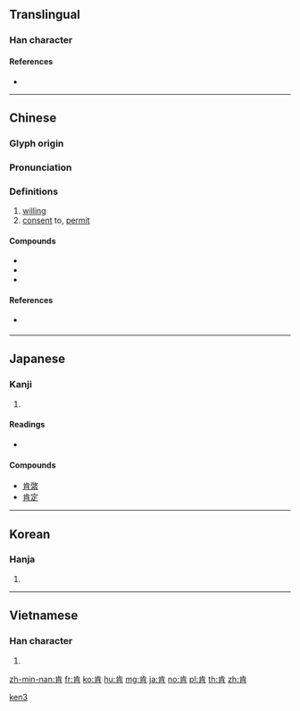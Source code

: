 {{character info/new}}
{{also|肻}}
==Translingual==

===Han character===
{{Han char|rn=130|rad=肉|as=04|sn=8|four=21227|canj=YMB|ids=⿱止月}}

====References====
* {{Han ref|kx=0976.010|dkj=29311|dj=1427.210|hdz=32048.040|uh=80AF|ud=32943|bh=AAD6|bd=43734}}

----

==Chinese==
{{zh-forms}}

===Glyph origin===
{{Han etym}}

===Pronunciation===
{{zh-pron
|m=kěn
|c=hang2,hoi2
|mn=khéng
|mc=y
|oc=y
|ma=
|cat=a,v
}}

===Definitions===
{{zh-hanzi}}

# [[willing]]
# [[consent]] to, [[permit]]

====Compounds====
* {{zh-l|肯德基}}
* {{zh-l|肯定}}
* {{zh-l|肯尼亞}}

====References====
* {{qualifier|Min Nan}} {{thcwd|4437}}

[[Category:Elementary Mandarin|ken3]]

----

==Japanese==

===Kanji===
{{ja-kanji|grade=c|rs=肉04}}

# {{defn|lang=ja|sort=肉04}}

====Readings====
* {{ja-readings|on=[[こう]] (kō), [[かい]] (kai)|kun=[[うべなう]] (ubenau), [[がえんずる]] (gaenzuru), [[あえて]] (aete)}}

====Compounds====
* [[肯綮]]
* [[肯定]]

----

==Korean==

===Hanja===
{{ko-hanja|hangeul=긍|eumhun=|rv=geung|mr=kŭng|y=kung}}

# {{defn|lang=ko|sort=肉04}}

----

==Vietnamese==

===Han character===
{{vi-hantu|[[khẳng]], [[khứng]], [[khừng]]|rs=肉04}}

# {{defn|lang=vi|sort=肉04}}

[[zh-min-nan:肯]]
[[fr:肯]]
[[ko:肯]]
[[hu:肯]]
[[mg:肯]]
[[ja:肯]]
[[no:肯]]
[[pl:肯]]
[[th:肯]]
[[zh:肯]]